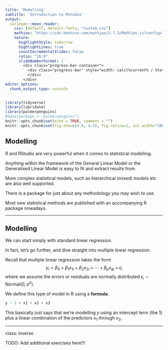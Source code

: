 ```yaml
---
title: 'Modelling'
subtitle: 'Introduction to RStudio'
output:
  xaringan::moon_reader:
    css: [default, default-fonts, "custom.css"]
    mathjax: "https://cdn.bootcss.com/mathjax/2.7.3/MathJax.js?config=TeX-MML-AM_CHTML"
    nature:
      highlightStyle: tomorrow
      highlightLines: true
      countIncrementalSlides: false
      ratio: "16:9"
      slideNumberFormat: |
        <div class="progress-bar-container">
          <div class="progress-bar" style="width: calc(%current% / %total% * 100%);">
          </div>
        </div>
editor_options:
  chunk_output_type: console
---
```


```r
library(tidyverse)
library(lubridate)
library(palmerpenguins)
#data(package = 'palmerpenguins')
knitr::opts_chunk$set(echo = TRUE, comment = "")
knitr::opts_chunk$set(fig.dim=c(4.8, 4.5), fig.retina=2, out.width="100%")
```

## Modelling

R and RStudio are very powerful when it comes to statistical modelling.

Anything within the framework of the General Linear Model or the Generalised Linear Model is easy to fit and extract
results from.

More complex statistical models, such as hierarchical (mixed) models etc are also well supported.

There is a package for just about any methodology you may wish to use.

Most new statistical methods are published with an accompanying R package nowadays.

---

## Modelling

We can start simply with standard linear regression.

In fact, let's go further, and dive straight into multiple linear regression.

Recall that multiple linear regression takes the form
$$
y_i = \beta_0 + \beta_1 x_{1i} + \beta_2 x_{2i} + \cdots + \beta_p x_{ip} + \epsilon_i
$$
where we assume the errors or residuals are normally distributed $\epsilon_i \sim \mathsf{Normal}(0, \sigma^2)$.

We define this type of model in R using a **formula**:

```r
y ~ 1 + x1 + x2 + x3
```

This basically just says that we're modelling $y$ using an intercept term (the 1) plus a linear combination of the predictors $x_1$ through $x_3$.

---

class: inverse

TODO: Add additional exercises here!!!
